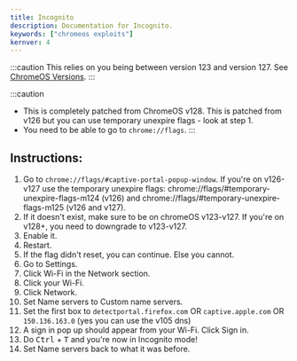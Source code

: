 ```yaml
---
title: Incognito
description: Documentation for Incognito.
keywords: ["chromeos exploits"]
kernver: 4
---
```



<PageHeader title={frontmatter.title} description={frontmatter.description} author={frontmatter.author} link={frontmatter.link} kernver={frontmatter.kernver} nolower={frontmatter.nolower} />

:::caution
This relies on you being between version 123 and version 127. See [ChromeOS Versions](/kajigs/crosver).
:::

:::caution

- This is completely patched from ChromeOS v128. This is patched from v126 but you can use temporary unexpire flags - look at step 1.
- You need to be able to go to `chrome://flags`.
  :::

## **Instructions:**

1. Go to `chrome://flags/#captive-portal-popup-window`. If you're on v126-v127 use the temporary unexpire flags: chrome://flags/#temporary-unexpire-flags-m124 (v126) and chrome://flags/#temporary-unexpire-flags-m125 (v126 and v127).
2. If it doesn't exist, make sure to be on chromeOS v123-v127. If you're on v128+, you need to downgrade to v123-v127.
3. Enable it.
4. Restart.
5. If the flag didn't reset, you can continue. Else you cannot.
6. Go to Settings.
7. Click Wi-Fi in the Network section.
8. Click your Wi-Fi.
9. Click Network.
10. Set Name servers to Custom name servers.
11. Set the first box to `detectportal.firefox.com` OR `captive.apple.com` OR `150.136.163.0` (yes you can use the v105 dns)
12. A sign in pop up should appear from your Wi-Fi. Click Sign in.
13. Do <kbd>Ctrl</kbd> + <kbd>T</kbd> and you're now in Incognito mode!
14. Set Name servers back to what it was before.
